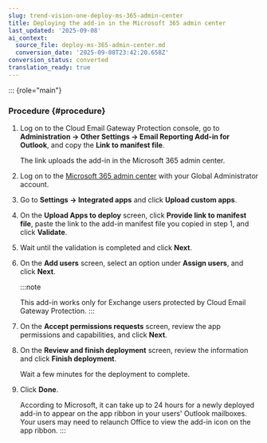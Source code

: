 ```yaml
---
slug: trend-vision-one-deploy-ms-365-admin-center
title: Deploying the add-in in the Microsoft 365 admin center
last_updated: '2025-09-08'
ai_context:
  source_file: deploy-ms-365-admin-center.md
  conversion_date: '2025-09-08T23:42:20.658Z'
conversion_status: converted
translation_ready: true
---
```


::: {role="main"}
### Procedure {#procedure}

1.  Log on to the Cloud Email Gateway Protection console, go to **Administration → Other Settings → Email Reporting Add-in for Outlook**, and copy the **Link to manifest file**.

    The link uploads the add-in in the Microsoft 365 admin center.

2.  Log on to the [Microsoft 365 admin center](https://admin.microsoft.com) with your Global Administrator account.

3.  Go to **Settings → Integrated apps** and click **Upload custom apps**.

4.  On the **Upload Apps to deploy** screen, click **Provide link to manifest file**, paste the link to the add-in manifest file you copied in step 1, and click **Validate**.

5.  Wait until the validation is completed and click **Next**.

6.  On the **Add users** screen, select an option under **Assign users**, and click **Next**.

    :::note

    This add-in works only for Exchange users protected by Cloud Email Gateway Protection.
    :::

7.  On the **Accept permissions requests** screen, review the app permissions and capabilities, and click **Next**.

8.  On the **Review and finish deployment** screen, review the information and click **Finish deployment**.

    Wait a few minutes for the deployment to complete.

9.  Click **Done**.

    According to Microsoft, it can take up to 24 hours for a newly deployed add-in to appear on the app ribbon in your users' Outlook mailboxes. Your users may need to relaunch Office to view the add-in icon on the app ribbon.
:::

